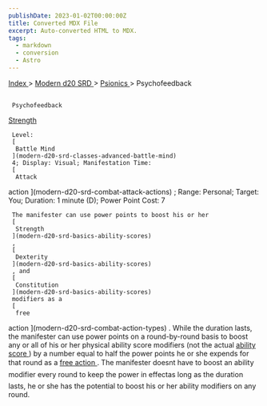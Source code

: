 ```yaml
---
publishDate: 2023-01-02T00:00:00Z
title: Converted MDX File
excerpt: Auto-converted HTML to MDX.
tags:
  - markdown
  - conversion
  - Astro
---
```







[
      Index
     ](-index)
     >
     [
      Modern d20 SRD
     ](modern-d20-srd-index)
     >
     [
      Psionics
     ](modern-d20-srd-psionics-index)
     > Psychofeedback
    





## 
     Psychofeedback
    



[
      Strength
     ](modern-d20-srd-basics-ability-scores)




     Level:
     [
      Battle Mind
     ](modern-d20-srd-classes-advanced-battle-mind)
     4; Display: Visual; Manifestation Time:
     [
      Attack
action
     ](modern-d20-srd-combat-attack-actions)
     ; Range: Personal; Target: You; Duration: 1 minute (D); Power Point Cost: 7
    



     The manifester can use power points to boost his or her
     [
      Strength
     ](modern-d20-srd-basics-ability-scores)
     ,
     [
      Dexterity
     ](modern-d20-srd-basics-ability-scores)
     , and
     [
      Constitution
     ](modern-d20-srd-basics-ability-scores)
     modifiers as a
     [
      free
action
     ](modern-d20-srd-combat-action-types)
     . While the duration lasts, the manifester can use power points on a round-by-round basis to boost any or all of his or her physical ability score modifiers (not the actual
     [
      ability
score
     ](modern-d20-srd-basics-ability-scores)
     ) by a number equal to half the power points he or she expends for that round as a
     [
      free
action
     ](modern-d20-srd-combat-action-types)
     . The manifester doesnt have to boost an ability modifier every round to keep the power in effectas long as the duration lasts, he or she has the potential to boost his or her ability modifiers on any round.
    




